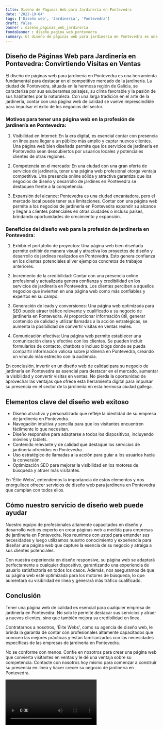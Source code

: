```yaml
---
title: Diseño de Páginas Web para Jardinería en Pontevedra
date: '2023-10-04'
tags: ['Diseño web', 'Jardinería', 'Pontevedra']
draft: false
banner : diseño_paginas_web_jardinería
fondoBanner : diseño_pagina_web_pontevedra
summary: El diseño de páginas web para jardinería en Pontevedra es una herramienta fundamental para destacar en el competitivo mercado de la jardinería. La ciudad de Pontevedra, situada en la hermosa región de Galicia, se caracteriza por sus exuberantes paisajes, su clima favorable y la pasión de sus habitantes por la naturaleza. Con una larga tradición en el arte de la jardinería, contar con una página web de calidad se vuelve imprescindible para impulsar el éxito de los negocios del sector.
---
```


## Diseño de Páginas Web para Jardinería en Pontevedra: Convirtiendo Visitas en Ventas

El diseño de páginas web para jardinería en Pontevedra es una herramienta fundamental para destacar en el competitivo mercado de la jardinería. La ciudad de Pontevedra, situada en la hermosa región de Galicia, se caracteriza por sus exuberantes paisajes, su clima favorable y la pasión de sus habitantes por la naturaleza. Con una larga tradición en el arte de la jardinería, contar con una página web de calidad se vuelve imprescindible para impulsar el éxito de los negocios del sector.

### Motivos para tener una página web en la profesión de jardinería en Pontevedra:

1. Visibilidad en Internet: En la era digital, es esencial contar con presencia en línea para llegar a un público más amplio y captar nuevos clientes. Una página web bien diseñada permite que los servicios de jardinería en Pontevedra sean descubiertos por usuarios locales y potenciales clientes de otras regiones.

2. Competencia en el mercado: En una ciudad con una gran oferta de servicios de jardinería, tener una página web profesional otorga ventaja competitiva. Una presencia online sólida y atractiva garantiza que los negocios de diseño y desarrollo de jardines en Pontevedra se destaquen frente a la competencia.

3. Expansión del alcance: Pontevedra es una ciudad encantadora, pero el mercado local puede tener sus limitaciones. Contar con una página web permite a los negocios de jardinería en Pontevedra expandir su alcance y llegar a clientes potenciales en otras ciudades o incluso países, brindando oportunidades de crecimiento y expansión.

### Beneficios del diseño web para la profesión de jardinería en Pontevedra:

1. Exhibir el portafolio de proyectos: Una página web bien diseñada permite exhibir de manera visual y atractiva los proyectos de diseño y desarrollo de jardines realizados en Pontevedra. Esto genera confianza en los clientes potenciales al ver ejemplos concretos de trabajos anteriores.

2. Incremento de la credibilidad: Contar con una presencia online profesional y actualizada genera confianza y credibilidad en los servicios de jardinería en Pontevedra. Los clientes perciben a aquellos negocios que invierten en una página web como más confiables y expertos en su campo.

3. Generación de leads y conversiones: Una página web optimizada para SEO puede atraer tráfico relevante y cualificado a su negocio de jardinería en Pontevedra. Al proporcionar información útil, generar contenido de calidad y utilizar llamadas a la acción estratégicas, se aumenta la posibilidad de convertir visitas en ventas reales.

4. Comunicación efectiva: Una página web permite establecer una comunicación clara y efectiva con los clientes. Se pueden incluir formularios de contacto, chatbots o incluso blogs donde se pueda compartir información valiosa sobre jardinería en Pontevedra, creando un vínculo más estrecho con la audiencia.

En conclusión, invertir en un diseño web de calidad para su negocio de jardinería en Pontevedra es esencial para destacar en el mercado, aumentar la visibilidad y convertir visitas en ventas. No pierda la oportunidad de aprovechar las ventajas que ofrece esta herramienta digital para impulsar su presencia en el sector de la jardinería en esta hermosa ciudad gallega.

<GifSeo />

<Cta />

## Elementos clave del diseño web exitoso

- Diseño atractivo y personalizado que refleje la identidad de su empresa de jardinería en Pontevedra.
- Navegación intuitiva y sencilla para que los visitantes encuentren fácilmente lo que necesitan.
- Diseño responsive para adaptarse a todos los dispositivos, incluyendo móviles y tablets.
- Contenido relevante y de calidad que destaque los servicios de jardinería ofrecidos en Pontevedra.
- Uso estratégico de llamadas a la acción para guiar a los usuarios hacia la conversión.
- Optimización SEO para mejorar la visibilidad en los motores de búsqueda y atraer más visitantes.

En 'Élite Webs', entendemos la importancia de estos elementos y nos enorgullece ofrecer servicios de diseño web para jardinería en Pontevedra que cumplan con todos ellos.

## Cómo nuestro servicio de diseño web puede ayudar

Nuestro equipo de profesionales altamente capacitados en diseño y desarrollo web es experto en crear páginas web a medida para empresas de jardinería en Pontevedra. Nos reunimos con usted para entender sus necesidades y luego utilizamos nuestro conocimiento y experiencia para diseñar una página web que capture la esencia de su negocio y atraiga a sus clientes potenciales.

Con nuestra experiencia en diseño responsive, su página web se adaptará perfectamente a cualquier dispositivo, garantizando una experiencia de usuario satisfactoria en todos los casos. Además, nos aseguramos de que su página web esté optimizada para los motores de búsqueda, lo que aumentará su visibilidad en línea y generará más tráfico cualificado.

## Conclusión

Tener una página web de calidad es esencial para cualquier empresa de jardinería en Pontevedra. No solo le permite destacar sus servicios y atraer a nuevos clientes, sino que también mejora su credibilidad en línea.

Contratarnos a nosotros, 'Élite Webs', como su agencia de diseño web, le brinda la garantía de contar con profesionales altamente capacitados que conocen las mejores prácticas y están familiarizados con las necesidades específicas de las empresas de jardinería en Pontevedra.

No se conforme con menos. Confíe en nosotros para crear una página web que convierta visitantes en ventas y le dé una ventaja sobre su competencia. Contacte con nosotros hoy mismo para comenzar a construir su presencia en línea y hacer crecer su negocio de jardinería en Pontevedra.

<Video />

<CtaBot job='Jardinería' city='Pontevedra'/>

<Gmaps query='Pontevedra+españa+maps' />